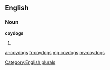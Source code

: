 ==English==

===Noun===
'''coydogs'''

# {{plural of|[[coydog]]}}

[[Category:English plurals]]

[[ar:coydogs]]
[[fr:coydogs]]
[[mg:coydogs]]
[[my:coydogs]]